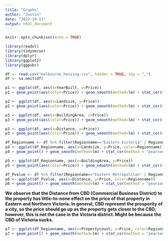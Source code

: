 ```yaml
---
title: "Graphs"
author: "Justin"
date: "2022-10-11"
output: html_document
---
```


```r
knitr::opts_chunk$set(echo = TRUE)
```


```r
library(readxl)
library(tidyverse)
library(dplyr)
library(ggplot2)
library(ggpubr)

```

```R
df <- read.csv("melbourne_housing.csv", header = TRUE, sep = ",")
df <- na.omit(df)
```


```R
p1 <- ggplot(df, aes(x=YearBuilt, y=Price))
p1 + geom_point(aes(color=Price)) + geom_smooth(method=lm) + stat_cor(method = "pearson") + xlim(1830, 2023)
```

```R
p2 <- ggplot(df, aes(x=Landsize, y=Price))
p2 + geom_point(aes(color=Price)) + geom_smooth(method=lm) + stat_cor(method = "pearson")
```


```R
p3 <- ggplot(df, aes(x=BuildingArea, y=Price))
p3 + geom_point(aes(color=Price)) + geom_smooth(method=lm) + stat_cor(method = "pearson")
```


```R
p3 <- ggplot(df, aes(x=Distance, y=Price))
p3 + geom_point(aes(color=Price)) + geom_smooth(method=lm) + stat_cor(method = "pearson")
```


```R
df_Regionname <- df %>% filter(Regionname=="Eastern Victoria" | Regionname=="Northern Metropolitan" | Regionname=="Northern Victoria" | Regionname=="South-Eastern Metropolitan" | Regionname=="Western Metropolitan") 
p4 <- ggplot(df_Regionname, aes(x=Landsize, y=Price, color=Regionname))
p4 + geom_point() + geom_smooth(method=lm) + stat_cor(method = "pearson") + ylim(0, 4500000)
```


```R
p5 <- ggplot(df_Regionname, aes(x=BuildingArea, y=Price))
p5 + geom_point(aes(color=Price)) + geom_smooth(method=lm) + stat_cor(method = "pearson")
```


```R
df_Pvalue <- df %>% filter(Regionname=="Eastern Metropolitan" | Regionname=="Northern Metropolitan" | Regionname=="South-Eastern Metropolitan" | Regionname=="Western Metropolitan" | Regionname=="Eastern Victoria" | Regionname=="Northern Victoria") 
p6 <- ggplot(df_Pvalue, aes(x=Distance, y=Price, color=Regionname))
p6 + geom_point() + geom_smooth(method=lm) + stat_cor(method = "pearson") + facet_grid(rows=vars(Regionname)) + scale_y_continuous(limits = c(0, 2500000))
```
**We observe that the Distance from CBD (Commercial Business District) to the property has little-to-none effect on the price of that property in Eastern and Northern Victoria. In general, CBD represent the prosperity of a city, so the price should go up as the property gets closer to the CBD; however, this is not the case in the Victoria district. Might be because the CBD of Victoria sucks.**

```R
p7 <- ggplot(df_Regionname, aes(x=Propertycount, y=Price, color=Regionname))
p7 + geom_point() + geom_smooth(method=lm) + stat_cor(method = "pearson") + facet_grid(rows=vars(Regionname)) + scale_y_continuous(limits = c(0, 2500000))
```